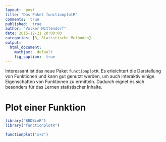 ```yaml
---
layout:  post
title: "Das Paket functionplotR"
comments:  true
published:  true
author: "Volker Mittendorf"
date: 2015-12-21 20:00:00
categories: [R, Statistische Methoden]
output:
  html_document:
    mathjax:  default
    fig_caption:  true
---
```

Interessant ist das neue Paket ```functionplotR```. Es erleichtert die Darstellung von Funktionen und kann gut genutzt werden, um auch interaktiv einige Eigenschaften von Funktionen zu ermitteln. Dadurch eignet es sich besonders für das Lernen statistischer Inhalte.


# Plot einer Funktion
```r
library("BBDBinR")
library("functionplotR")

```

```r
functionplot("x+2")
```

